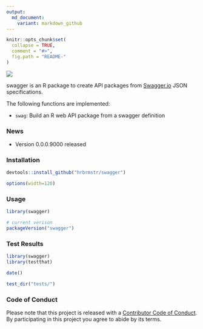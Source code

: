 ```yaml
---
output:
  md_document:
    variant: markdown_github
---
```


<!-- README.md is generated from README.Rmd. Please edit that file -->

```r
knitr::opts_chunk$set(
  collapse = TRUE,
  comment = "#>",
  fig.path = "README-"
)
```

![](swagger-logo.png)

swagger is an R package to create API packages from [Swagger.io](http://swagger.io/) JSON specifications.

The following functions are implemented:

- `swag`:	Build an R web API package from a swagger definition

### News

- Version 0.0.0.9000 released

### Installation

```r
devtools::install_github("hrbrmstr/swagger")
```

```r
options(width=120)
```

### Usage

```r
library(swagger)

# current verison
packageVersion("swagger")

```

### Test Results

```r
library(swagger)
library(testthat)

date()

test_dir("tests/")
```

### Code of Conduct

Please note that this project is released with a [Contributor Code of Conduct](CONDUCT.md). 
By participating in this project you agree to abide by its terms.
